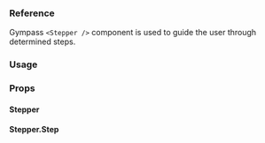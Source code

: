 ### Reference

Gympass `<Stepper />` component is used to guide the user through determined steps.

### Usage

<ExpoSnack id="@gympass/yoga-stepper" theme="light" />

### Props

#### Stepper

<PropsTable component="Stepper" platform="native" />

#### Stepper.Step

<PropsTable component="Stepper.Step" platform="native" />
